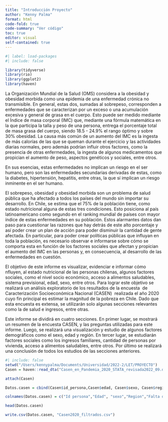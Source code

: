 ```yaml
---
title: "Introducción Proyecto"
author: "Kenny Palma"
format: html
code-fold: true
code-summary: "Ver código"
toc: true
editor: visual
self-contained: true
---
```


```r
#| label: load-packages
#| include: false

library(tidyverse)
library(rio)
library(ggplot2)
library(haven)
```

La Organización Mundial de la Salud (OMS) considera a la obesidad y obesidad morbida como una epidemia de una enfermedad crónica no transmisible. En general, estas dos, sumadas al sobrepeso, corresponden a enfermedades que se caracterizan por un exceso o una acumulación excesiva y general de grasa en el cuerpo. Esto puede ser medido mediante el Índice de masa corporal (IMC) que, mediante una fórmula matemática en la que participa la talla y peso de una persona, entrega el porcentaje total de masa grasa del cuerpo, siendo 18.5 - 24.9% el rango óptimo y sobre 30% obesidad. La causa más común de un aumento del IMC es la ingesta de más calorías de las que se queman durante el ejercicio y las actividades diarias normales, pero además podrían influir otros factores, como la presencia de otras enfermedades, la ingesta de algunos medicamentos que propician el aumento de peso, aspectos genéticos y sociales, entre otros.

En sus esencias, estas enfermedades no implican un riesgo en el ser humano, pero son las enfermedades secundarias derivadas de estas, como la diabetes, hipertensión, hepatitis, entre otras, la que sí implican un riesgo inminente en el ser humano.

El sobrepeso, obesidad y obesidad morbida son un problema de salud pública que ha afectado a todos los países del mundo sin importar su desarrollo. En Chile, se estima que el 75% de la población tiene, como estado nutricional alguna de estas tres condiciones. Esto posiciona al país latinoamericano como segundo en el ranking mundial de países con mayor índice de estas enfermedades en su población. Estos alarmantes datos dan paso para cuestionar las razones que hay detrás de este alto porcentaje y así poder crear un plan de acción para poder disminuir la cantidad de gente afectada. En particular, para poder crear políticas públicas que influyan en toda la población, es necesario observar e informarse sobre cómo se comporta esta en función de los factores sociales que afectan y propician el aumento del IMC en las personas y, en consecuencia, al desarrollo de las enfermedades en cuestión. 

El objetivo de este informe es visualizar, evidenciar e informar cómo nfluyen, al estado nutricional de las personas chilenas, algunos factores sociales, como el nivel socio económico, acceso a alimentos saludables, sistema previsional, edad, sexo, entre otros. Para lograr este objetivo se realizará un análisis exploratorio de los resultados de la encuesta  de Caracterización Socioeconómica Nacional (CASEN)  realizada el año 2020 cuyo fin principal es estimar la magnitud de la pobreza en Chile. Dado que esta encuesta es extensa, se utilizarán solo algunas secciones relevantes como la de salud e ingresos, entre otras. 

Este informe se dividirá en cuatro secciones. En primer lugar, se mostrará un resumen de la encuesta CASEN, y las preguntas utilizadas para este informe. Luego, se realizará una visualización y estudio de algunos factores demográficos como el sexo, edad y región. En tercer lugar, se estudiarán factores sociales como los ingresos familiares, cantidad de personas por vivienda, acceso a alimentos saludables, entre otros. Por último se realizará una conclusión de todos los estudios de las secciones anteriores. 

```r
#| include: false
setwd("/Users/kennypalma/Documents/Universidad/2022-2/LET/PROYECTO")
Casen = haven::read_dta("Casen_en_Pandemia_2020_STATA_revisada2022_09.dta")

attach(Casen)

Datos.casen = cbind(Casen$id_persona,Casen$edad, Casen$sexo, Casen$region, Casen$r8h, Casen$r8b,Casen$r8c, Casen$s2, Casen$s13, Casen$tot_per )

colnames(Datos.casen) = c("Id persona","Edad", "sexo","Region","Falta de comida por un día", "Falta de alimentos saludables", "Poca variedad en alimentos", "Estado nutricional niñe", "Sistema previsional", "total personas en la vivienda")

head(Datos.casen)

write.csv(Datos.casen, "Casen2020_filtrados.csv")
```

\
\
